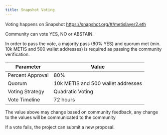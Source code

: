 ```yaml
---
title: Snapshot Voting
---
```



Voting happens on Snapshot https://snapshot.org/#/metislayer2.eth

Community can vote YES, NO or ABSTAIN.

In order to pass the vote, a majority pass (80% YES) and quorum met (min. 10k METIS and 500 wallet addresses) is required as passing the community verification.

| Parameter        | Value                              |
| ---------------- | ---------------------------------- |
| Percent Approval | 80%                                |
| Quorum           | 10k METIS and 500 wallet addresses |
| Voting Strategy  | Quadratic Voting                   |
| Vote Timeline    | 72 hours                           |

<Callout>
  The value above may change based on community feedback, any change to the
  values will be communicated to the community
</Callout>

If a vote fails, the project can submit a new proposal.
